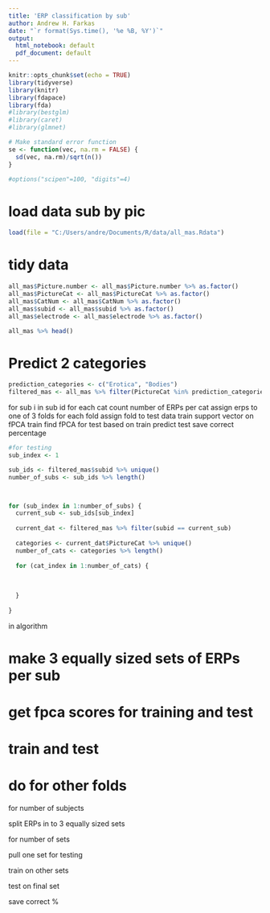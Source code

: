 ```yaml
---
title: 'ERP classification by sub'
author: Andrew H. Farkas
date: "`r format(Sys.time(), '%e %B, %Y')`"
output:
  html_notebook: default
  pdf_document: default
---
```


```r
knitr::opts_chunk$set(echo = TRUE)
library(tidyverse)
library(knitr)
library(fdapace)
library(fda)
#library(bestglm)
#library(caret)
#library(glmnet)

# Make standard error function
se <- function(vec, na.rm = FALSE) {
  sd(vec, na.rm)/sqrt(n())
}

#options("scipen"=100, "digits"=4)
```

# load data sub by pic

```r
load(file = "C:/Users/andre/Documents/R/data/all_mas.Rdata")
```

# tidy data

<!-- test to see if data extraction worked -->
<!-- ```{r} -->
<!-- all_mas %>% -->
<!--   filter(electrode == 31) %>% -->
<!--   group_by(PictureCat) %>% -->
<!--   summarise_all(mean) %>% -->
<!--   pivot_longer(cols = starts_with("ms"), -->
<!--                names_to = "time_ms", -->
<!--                names_prefix = "ms", -->
<!--                values_to = "voltage") -> hold -->

<!-- hold$time_ms <- hold$time_ms %>% as.numeric() -->
<!-- hold$CatNum <- hold$CatNum %>% as.factor() -->

<!-- hold %>% -->
<!--   ggplot(aes(x = time_ms, y = voltage, color = PictureCat)) + -->
<!--   geom_line() -->

<!-- rm(hold) -->
<!-- ``` -->

```r
all_mas$Picture.number <- all_mas$Picture.number %>% as.factor()
all_mas$PictureCat <- all_mas$PictureCat %>% as.factor()
all_mas$CatNum <- all_mas$CatNum %>% as.factor()
all_mas$subid <- all_mas$subid %>% as.factor()
all_mas$electrode <- all_mas$electrode %>% as.factor()

all_mas %>% head()
```

# Predict 2 categories

```r
prediction_categories <- c("Erotica", "Bodies")
filtered_mas <- all_mas %>% filter(PictureCat %in% prediction_categories)
```


for sub i in sub id
for each cat
count number of ERPs per cat
assign erps to one of 3 folds
for each fold
assign fold to test data
train support vector on fPCA train
find fPCA for test based on train
predict test
save correct percentage

```r
#for testing
sub_index <- 1

sub_ids <- filtered_mas$subid %>% unique()
number_of_subs <- sub_ids %>% length()



for (sub_index in 1:number_of_subs) {
  current_sub <- sub_ids[sub_index]
  
  current_dat <- filtered_mas %>% filter(subid == current_sub)
  
  categories <- current_dat$PictureCat %>% unique()
  number_of_cats <- categories %>% length()
  
  for (cat_index in 1:number_of_cats) {
    
    
    
  }
  
}
```



in algorithm

# make 3 equally sized sets of ERPs per sub

# get fpca scores for training and test

# train and test 

# do for other folds

for number of subjects

split ERPs in to 3 equally sized sets
  
for number of sets

pull one set for testing
    
train on other sets
    
test on final set
    
save correct %
    
